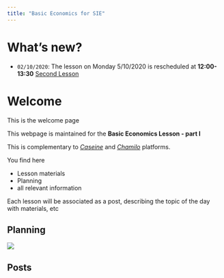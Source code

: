 ```yaml
---
title: "Basic Economics for SIE"
---
```


# What's new?


- `02/10/2020`: The lesson on Monday 5/10/2020 is rescheduled at **12:00-13:30**
   [Second Lesson](/post/2020_10_05_second-lesson)

# Welcome

This is the welcome page

This webpage is maintained for the **Basic Economics Lesson - part I**

This is complementary to [*Caseine*](https://caseine.org/course/view.php?id=347) and [*Chamilo*](https://chamilo.grenoble-inp.fr/courses/GIWGUS1014/index.php?id_session=0) platforms.

You find here

- Lesson materials
- Planning
- all relevant information


Each lesson will be associated as a post, describing the topic of the day with materials, etc

## Planning

![](/./_index_files/Planning.png)

## Posts

